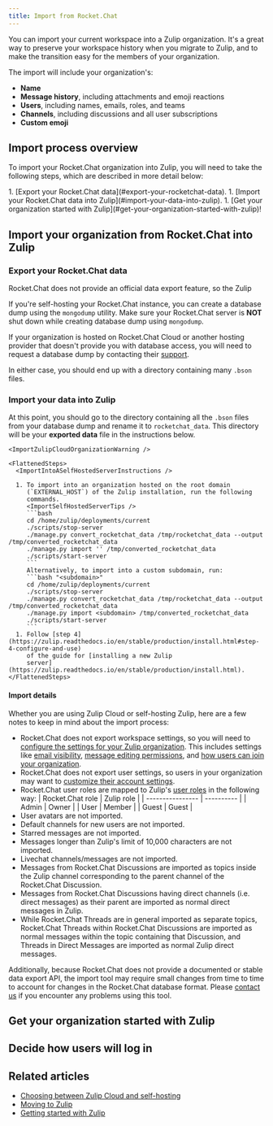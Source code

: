 ```yaml
---
title: Import from Rocket.Chat
---
```





You can import your current workspace into a Zulip organization. It's a great
way to preserve your workspace history when you migrate to Zulip, and to make
the transition easy for the members of your organization.

The import will include your organization's:

* **Name**
* **Message history**, including attachments and emoji reactions
* **Users**, including names, emails, roles, and teams
* **Channels**, including discussions and all user subscriptions
* **Custom emoji**

## Import process overview

To import your Rocket.Chat organization into Zulip, you will need to take the
following steps, which are described in more detail below:

<Steps>
  1. [Export your Rocket.Chat data](#export-your-rocketchat-data).
  1. [Import your Rocket.Chat data into Zulip](#import-your-data-into-zulip).
  1. [Get your organization started with Zulip](#get-your-organization-started-with-zulip)!
</Steps>

## Import your organization from Rocket.Chat into Zulip

### Export your Rocket.Chat data

Rocket.Chat does not provide an official data export feature, so the Zulip

If you're self-hosting your Rocket.Chat instance, you can create a
database dump using the `mongodump` utility. Make sure your Rocket.Chat
server is **NOT** shut down while creating database dump using `mongodump`.

If your organization is hosted on Rocket.Chat Cloud or another hosting
provider that doesn't provide you with database access, you will need
to request a database dump by contacting their
[support](https://docs.rocket.chat/resources/frequently-asked-questions/cloud-faqs#data-export).

In either case, you should end up with a directory containing many
`.bson` files.

### Import your data into Zulip

<ImportYourDataIntoZulip />

At this point, you should go to the directory containing all the `.bson` files
from your database dump and rename it to `rocketchat_data`. This directory will
be your **exported data** file in the instructions below.

<Tabs>
  <TabItem label="Zulip Cloud">
    <ImportIntoAZulipCloudOrganization />

    <ImportZulipCloudOrganizationWarning />
  </TabItem>

  <TabItem label="Self hosting">
    <ImportIntoASelfHostedServerDescription />

    <FlattenedSteps>
      <ImportIntoASelfHostedServerInstructions />

      1. To import into an organization hosted on the root domain
         (`EXTERNAL_HOST`) of the Zulip installation, run the following
         commands.
         <ImportSelfHostedServerTips />
         ```bash
         cd /home/zulip/deployments/current
         ./scripts/stop-server
         ./manage.py convert_rocketchat_data /tmp/rocketchat_data --output /tmp/converted_rocketchat_data
         ./manage.py import '' /tmp/converted_rocketchat_data
         ./scripts/start-server
         ```
         Alternatively, to import into a custom subdomain, run:
         ```bash "<subdomain>"
         cd /home/zulip/deployments/current
         ./scripts/stop-server
         ./manage.py convert_rocketchat_data /tmp/rocketchat_data --output /tmp/converted_rocketchat_data
         ./manage.py import <subdomain> /tmp/converted_rocketchat_data
         ./scripts/start-server
         ```
      1. Follow [step 4](https://zulip.readthedocs.io/en/stable/production/install.html#step-4-configure-and-use)
         of the guide for [installing a new Zulip
         server](https://zulip.readthedocs.io/en/stable/production/install.html).
    </FlattenedSteps>
  </TabItem>
</Tabs>

#### Import details

Whether you are using Zulip Cloud or self-hosting Zulip, here are a few notes to
keep in mind about the import process:

* Rocket.Chat does not export workspace settings, so you will need to [configure
  the settings for your Zulip organization](/help/customize-organization-settings).
  This includes settings like [email
  visibility](/help/configure-email-visibility),
  [message editing permissions](/help/restrict-message-editing-and-deletion),
  and [how users can join your organization](/help/restrict-account-creation).
* Rocket.Chat does not export user settings, so users in your organization may
  want to [customize their account settings](/help/getting-started-with-zulip).
* Rocket.Chat user roles are mapped to Zulip's [user
  roles](/help/user-roles) in the following way:
  | Rocket.Chat role | Zulip role |
  | ---------------- | ---------- |
  | Admin            | Owner      |
  | User             | Member     |
  | Guest            | Guest      |
* User avatars are not imported.
* Default channels for new users are not imported.
* Starred messages are not imported.
* Messages longer than Zulip's limit of 10,000 characters are not
  imported.
* Livechat channels/messages are not imported.
* Messages from Rocket.Chat Discussions are imported as topics
  inside the Zulip channel corresponding to the parent channel of the
  Rocket.Chat Discussion.
* Messages from Rocket.Chat Discussions having direct channels
  (i.e. direct messages) as their parent are imported as normal
  direct messages in Zulip.
* While Rocket.Chat Threads are in general imported as separate
  topics, Rocket.Chat Threads within Rocket.Chat Discussions are
  imported as normal messages within the topic containing that
  Discussion, and Threads in Direct Messages are imported as normal
  Zulip direct messages.

Additionally, because Rocket.Chat does not provide a documented or
stable data export API, the import tool may require small changes from
time to time to account for changes in the Rocket.Chat database
format.  Please [contact us](/help/contact-support) if you encounter
any problems using this tool.

## Get your organization started with Zulip

<ImportGetYourOrganizationStarted />

## Decide how users will log in

<ImportHowUsersWillLogIn />

## Related articles

* [Choosing between Zulip Cloud and self-hosting](/help/zulip-cloud-or-self-hosting)
* [Moving to Zulip](/help/moving-to-zulip)
* [Getting started with Zulip](/help/getting-started-with-zulip)
